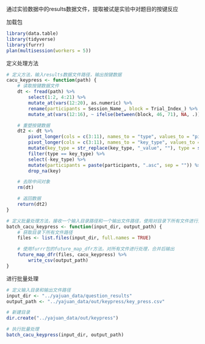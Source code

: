 通过实验数据中的results数据文件，提取被试是实验中对题目的按键反应

加载包
```r
library(data.table)
library(tidyverse)
library(furrr)
plan(multisession(workers = 5))
```

定义处理方法
```r
# 定义方法，输入results数据文件路径，输出按键数据
cacu_keypress <- function(path) {
    # 读取按键数据文件
    dt <- fread(path) %>%
        select(1:2, 4:21) %>%
        mutate_at(vars(12:20), as.numeric) %>%
        rename(participants = Session_Name_, block = Trial_Index_) %>%
        mutate_at(vars(12:16), ~ ifelse(between(block, 46, 71), NA, .))

    # 重塑按键数据
    dt2 <- dt %>%
        pivot_longer(cols = c(3:11), names_to = "type", values_to = "pic") %>%
        pivot_longer(cols = c(3:11), names_to = "key_type", values_to = "key") %>%
        mutate(key_type = str_replace(key_type, "_value", ""), type = str_replace(type, "target", "t")) %>%
        filter(type == key_type) %>%
        select(-key_type) %>%
        mutate(participants = paste(participants, ".asc", sep = "")) %>%
        drop_na(key)

    # 去除中间对象
    rm(dt)

    # 返回数据
    return(dt2)
}

# 定义批量处理方法，接收一个输入目录路径和一个输出文件路径，使用对目录下所有文件进行处理，合并后输出。
batch_cacu_keypress <- function(input_dir, output_path) {
    # 获取目录下所有文件路径
    files <- list.files(input_dir, full.names = TRUE)

    # 使用furrr包的future_map_dfr方法，对所有文件进行处理，合并后输出
    future_map_dfr(files, cacu_keypress) %>%
        write_csv(output_path)
}
```

进行批量处理
```r
# 定义输入目录和输出文件路径
input_dir <- "../yajuan_data/question_results"
output_path <- "../yajuan_data/out/keypress/key_press.csv"

# 新建目录
dir.create("../yajuan_data/out/keypress")

# 执行批量处理
batch_cacu_keypress(input_dir, output_path)
```

